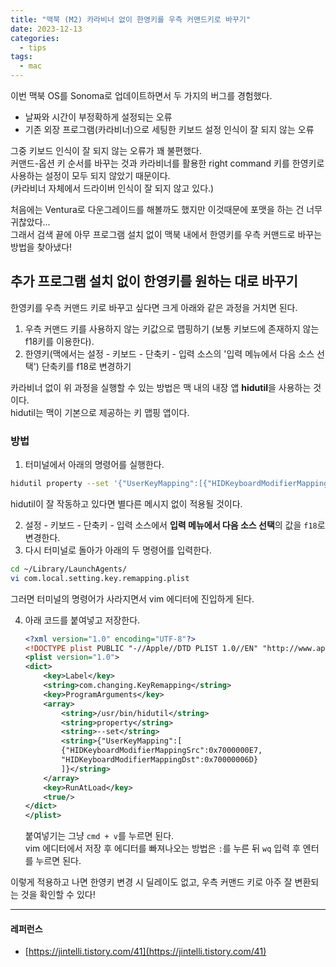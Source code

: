 ```yaml
---
title: "맥북 (M2) 카라비너 없이 한영키를 우측 커맨드키로 바꾸기"
date: 2023-12-13
categories:
  - tips
tags:
  - mac
---
```


이번 맥북 OS를 Sonoma로 업데이트하면서 두 가지의 버그를 경험했다.

- 날짜와 시간이 부정확하게 설정되는 오류
- 기존 외장 프로그램(카라비너)으로 세팅한 키보드 설정 인식이 잘 되지 않는 오류

그중 키보드 인식이 잘 되지 않는 오류가 꽤 불편했다.  
커맨드-옵션 키 순서를 바꾸는 것과 카라비너를 활용한 right command 키를 한영키로 사용하는 설정이 모두 되지 않았기 때문이다.  
(카라비너 자체에서 드라이버 인식이 잘 되지 않고 있다.)

처음에는 Ventura로 다운그레이드를 해볼까도 했지만 이것때문에 포맷을 하는 건 너무 귀찮았다...  
그래서 검색 끝에 아무 프로그램 설치 없이 맥북 내에서 한영키를 우측 커맨드로 바꾸는 방법을 찾아냈다!

## 추가 프로그램 설치 없이 한영키를 원하는 대로 바꾸기

한영키를 우측 커맨드 키로 바꾸고 싶다면 크게 아래와 같은 과정을 거치면 된다.

1. 우측 커맨드 키를 사용하지 않는 키값으로 맵핑하기 (보통 키보드에 존재하지 않는 f18키를 이용한다).
2. 한영키(맥에서는 설정 - 키보드 - 단축키 - 입력 소스의 '입력 메뉴에서 다음 소스 선택') 단축키를 f18로 변경하기

카라비너 없이 위 과정을 실행할 수 있는 방법은 맥 내의 내장 앱 **hidutil**을 사용하는 것이다.  
hidutil는 맥이 기본으로 제공하는 키 맵핑 앱이다.

### 방법

1. 터미널에서 아래의 명령어를 실행한다.

```bash
hidutil property --set '{"UserKeyMapping":[{"HIDKeyboardModifierMappingSrc": 0x7000000E7,"HIDKeyboardModifierMappingDst": 0x70000006D}]}'`
```

hidutil이 잘 작동하고 있다면 별다른 메시지 없이 적용될 것이다.

2. 설정 - 키보드 - 단축키 - 입력 소스에서 **입력 메뉴에서 다음 소스 선택**의 값을 `f18`로 변경한다.
3. 다시 터미널로 돌아가 아래의 두 명령어를 입력한다.

```bash
cd ~/Library/LaunchAgents/
vi com.local.setting.key.remapping.plist
```

그러면 터미널의 명령어가 사라지면서 vim 에디터에 진입하게 된다.

4. 아래 코드를 붙여넣고 저장한다.
   ```xml
   <?xml version="1.0" encoding="UTF-8"?>
   <!DOCTYPE plist PUBLIC "-//Apple//DTD PLIST 1.0//EN" "http://www.apple.com/DTDs/PropertyList-1.0.dtd">
   <plist version="1.0">
   <dict>
       <key>Label</key>
       <string>com.changing.KeyRemapping</string>
       <key>ProgramArguments</key>
       <array>
           <string>/usr/bin/hidutil</string>
           <string>property</string>
           <string>--set</string>
           <string>{"UserKeyMapping":[
           {"HIDKeyboardModifierMappingSrc":0x7000000E7,
           "HIDKeyboardModifierMappingDst":0x70000006D}
           ]}</string>
       </array>
       <key>RunAtLoad</key>
       <true/>
   </dict>
   </plist>
   ```
   붙여넣기는 그냥 `cmd + v`를 누르면 된다.  
   vim 에디터에서 저장 후 에디터를 빠져나오는 방법은 `:`를 누른 뒤 `wq` 입력 후 엔터를 누르면 된다.

이렇게 적용하고 나면 한영키 변경 시 딜레이도 없고, 우측 커맨드 키로 아주 잘 변환되는 것을 확인할 수 있다!

---

#### 레퍼런스

- [https://jintelli.tistory.com/41](https://jintelli.tistory.com/41)

